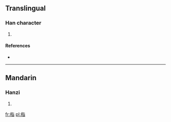 ==Translingual==

===Han character===
{{Han char|rn=75|rad=木|as=06|sn=10|four=4196<sub>1</sub>|canj=木心日 (DPA), X木心日 (XDPA)}}

# {{defn|Han|sort=木06}}

====References====
* {{Han ref|kx=0524.090|dkj=14747|dj=0912.100|hdz=21203.030|uh=683A|ud=26682|bh=D1F2|bd=53746}}

----

==Mandarin==

===Hanzi===
{{cmn-hanzi|pin=[[zhǐ]] ([[zhi3]])|wg=chih<sup>3</sup>}}

# {{defn|Mandarin|sort=木06}}

[[fr:栺]]
[[pl:栺]]
